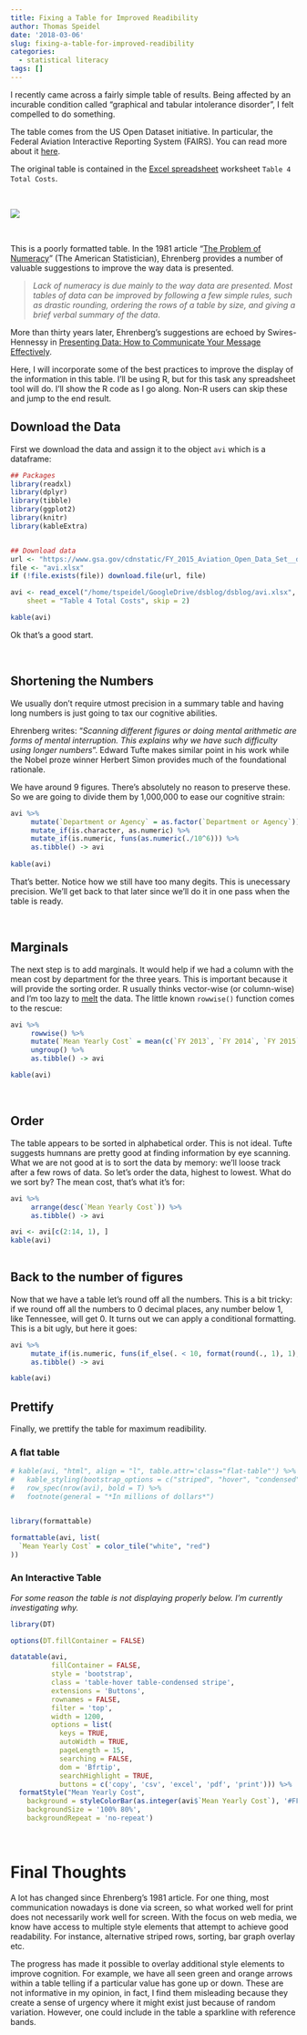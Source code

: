 ```yaml
---
title: Fixing a Table for Improved Readibility
author: Thomas Speidel
date: '2018-03-06'
slug: fixing-a-table-for-improved-readibility
categories:
  - statistical literacy
tags: []
---
```



I recently came across a fairly simple table of results. Being affected by an incurable condition called "graphical and tabular intolerance disorder", I felt compelled to do something.

The table comes from the US Open Dataset initiative. In particular, the Federal Aviation Interactive Reporting System (FAIRS). You can read more about it [here](https://www.gsa.gov/policy-regulations/policy/aviation-management-policy/aviation-regulations-and-guidance-overview/report-government-aircraft-data).

The original table is contained in the [Excel spreadsheet](https://www.gsa.gov/cdnstatic/FY_2015_Aviation_Open_Data_Set__dtd_04-08-16.xlsx) worksheet `Table 4 Total Costs`. 

<br>

![](avi.table4.png)

<br>

This is a poorly formatted table. In the 1981 article "[The Problem of Numeracy](https://www.stat.washington.edu/pds/stat423/Documents/Ehrenberg.numeracy.pdf)" (The American Statistician), Ehrenberg provides a number of valuable suggestions to improve the way data is presented. 


>    *Lack of numeracy is due mainly to the way data are presented. Most tables of data can be improved by following a few simple rules, such as drastic rounding, ordering the rows of a table by size, and giving a brief verbal summary of the data*.

More than thirty years later, Ehrenberg's suggestions are echoed by Swires-Hennessy in [Presenting Data: How to Communicate Your Message Effectively](https://www.amazon.com/Presenting-Data-Communicate-Message-Effectively/dp/1118489594). 

Here, I will incorporate some of the best practices to improve the display of the information in this table. I'll be using R, but for this task any spreadsheet tool will do. I'll show the R code as I go along. Non-R users can skip these and jump to the end result.


## Download the Data

First we download the data and assign it to the object `avi` which is a dataframe:

```r
## Packages
library(readxl)
library(dplyr)
library(tibble)
library(ggplot2)
library(knitr)
library(kableExtra)


## Download data
url <- "https://www.gsa.gov/cdnstatic/FY_2015_Aviation_Open_Data_Set__dtd_04-08-16.xlsx"
file <- "avi.xlsx"
if (!file.exists(file)) download.file(url, file)

avi <- read_excel("/home/tspeidel/GoogleDrive/dsblog/dsblog/avi.xlsx", 
    sheet = "Table 4 Total Costs", skip = 2)

kable(avi)

```


Ok that's a good start. 

<br>

## Shortening the Numbers
We usually don't require utmost precision in a summary table and having long numbers is just going to tax our cognitive abilities.

Ehrenberg writes: "*Scanning different figures or doing mental arithmetic are forms of mental interruption. This explains why we have such difficulty using longer numbers*". Edward Tufte makes similar point in his work while the Nobel proze winner Herbert Simon provides much of the foundational rationale. 

We have around 9 figures. There's absolutely no reason to preserve these. So we are going to divide them by 1,000,000 to ease our cognitive strain:


```r
avi %>%
     mutate(`Department or Agency` = as.factor(`Department or Agency`)) %>%
     mutate_if(is.character, as.numeric) %>%
     mutate_if(is.numeric, funs(as.numeric(./10^6))) %>%
     as.tibble() -> avi
     
kable(avi)

```

That's better. Notice how we still have too many degits. This is unecessary precision. We'll get back to that later since we'll do it in one pass when the table is ready.

<br>

## Marginals
The next step is to add marginals. It would help if we had a column with the mean cost by department for the three years. This is important because it will provide the sorting order. R usually thinks vector-wise (or column-wise) and I'm too lazy to [melt](https://www.rdocumentation.org/packages/reshape2/versions/1.4.3/topics/melt.data.frame) the data. The little known `rowwise()` function comes to the rescue:

```r
avi %>%
     rowwise() %>% 
     mutate(`Mean Yearly Cost` = mean(c(`FY 2013`, `FY 2014`, `FY 2015`), na.rm = TRUE)) %>%
     ungroup() %>%
     as.tibble() -> avi

kable(avi)


```

<br>

## Order

The table appears to be sorted in alphabetical order.  This is not ideal.  Tufte suggests humnans are pretty good at finding information by eye scanning. What we are not good at is to sort the data by memory: we'll loose track after a few rows of data. So let's order the data, highest to lowest. What do we sort by? The mean cost, that's what it's for:

```r
avi %>%
     arrange(desc(`Mean Yearly Cost`)) %>%
     as.tibble() -> avi

avi <- avi[c(2:14, 1), ] 
kable(avi)
     
```


## Back to the number of figures
Now that we have a table let's round off all the numbers. This is a bit tricky: if we round off all the numbers to 0 decimal places, any number below 1, like Tennessee, will get 0.  It turns out we can apply a conditional formatting. This is a bit ugly, but here it goes:

```r
avi %>%
     mutate_if(is.numeric, funs(if_else(. < 10, format(round(., 1), 1), format(round(., 0), 0)))) %>%
     as.tibble() -> avi

kable(avi)

```


## Prettify
Finally, we prettify the table for maximum readibility.

### A flat table

```r
# kable(avi, "html", align = "l", table.attr='class="flat-table"') %>%
#   kable_styling(bootstrap_options = c("striped", "hover", "condensed"), font_size = 12) %>%
#   row_spec(nrow(avi), bold = T) %>%
#   footnote(general = "*In millions of dollars*")


library(formattable)

formattable(avi, list(
  `Mean Yearly Cost` = color_tile("white", "red")
))

```

### An Interactive Table
*For some reason the table is not displaying properly below. I'm currently investigating why.*

```r
library(DT)

options(DT.fillContainer = FALSE)

datatable(avi,
          fillContainer = FALSE,
          style = 'bootstrap', 
          class = 'table-hover table-condensed stripe',
          extensions = 'Buttons',
          rownames = FALSE,
          filter = 'top',
          width = 1200,
          options = list(
            keys = TRUE,     
            autoWidth = TRUE,
            pageLength = 15,
            searching = FALSE, 
            dom = 'Bfrtip',
            searchHighlight = TRUE,
            buttons = c('copy', 'csv', 'excel', 'pdf', 'print'))) %>%
  formatStyle("Mean Yearly Cost",
    background = styleColorBar(as.integer(avi$`Mean Yearly Cost`), '#FFB9BB'),
    backgroundSize = '100% 80%',
    backgroundRepeat = 'no-repeat')

```

<br>

# Final Thoughts
A lot has changed since Ehrenberg's 1981 article. For one thing, most communication nowadays is done via screen, so what worked well for print does not necessarily work well for screen. With the focus on web media, we know have access to multiple style elements that attempt to achieve good readability. For instance, alternative striped rows, sorting, bar graph overlay etc.

The progress has made it possible to overlay additional style elements to improve cognition. For example, we have all seen green and orange arrows within a table telling if a particular value has gone up or down. These are not informative in my opinion, in fact, I find them misleading because they create a sense of urgency where it might exist just because of random variation. However, one could include in the table a sparkline with reference bands.






